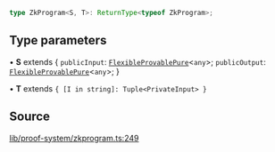 ```ts
type ZkProgram<S, T>: ReturnType<typeof ZkProgram>;
```

## Type parameters

• **S** extends \{
  `publicInput`: [`FlexibleProvablePure`](FlexibleProvablePure.mdx)\<`any`\>;
  `publicOutput`: [`FlexibleProvablePure`](FlexibleProvablePure.mdx)\<`any`\>;
  }

• **T** extends `{ [I in string]: Tuple<PrivateInput> }`

## Source

[lib/proof-system/zkprogram.ts:249](https://github.com/o1-labs/o1js/blob/main/src/lib/proof-system/zkprogram.ts#L249)
